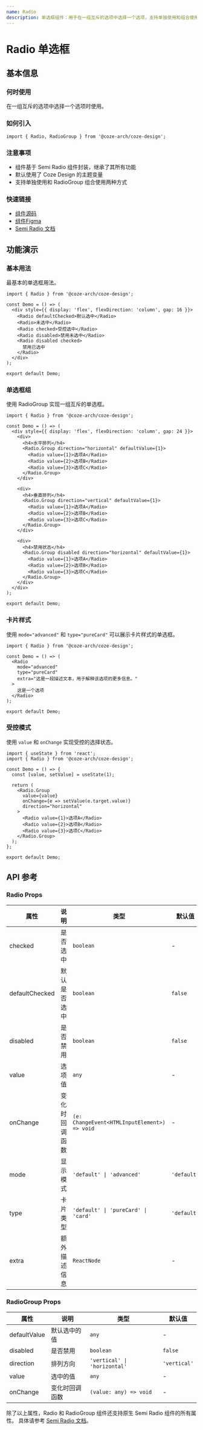 ```yaml
---
name: Radio
description: 单选框组件：用于在一组互斥的选项中选择一个选项，支持单独使用和组合使用两种方式。
---
```


# Radio 单选框

## 基本信息

### 何时使用

在一组互斥的选项中选择一个选项时使用。

### 如何引入

```tsx
import { Radio, RadioGroup } from '@coze-arch/coze-design';
```

### 注意事项

- 组件基于 Semi Radio 组件封装，继承了其所有功能
- 默认使用了 Coze Design 的主题变量
- 支持单独使用和 RadioGroup 组合使用两种方式

### 快速链接

- [组件源码](https://github.com/coze-dev/rush-arch/tree/main/packages/components/coze-design/src/components/radio)
- [组件Figma](https://www.figma.com/design/mbTx00rwR5YumfWuxAXAIH/CDS-2.0?node-id=10696-161790&m=dev)
- [Semi Radio 文档](https://semi.design/zh-CN/input/radio)

## 功能演示

### 基本用法

最基本的单选框用法。

```tsx preview
import { Radio } from '@coze-arch/coze-design';

const Demo = () => (
  <div style={{ display: 'flex', flexDirection: 'column', gap: 16 }}>
    <Radio defaultChecked>默认选中</Radio>
    <Radio>未选中</Radio>
    <Radio checked>受控选中</Radio>
    <Radio disabled>禁用未选中</Radio>
    <Radio disabled checked>
      禁用已选中
    </Radio>
  </div>
);

export default Demo;
```

### 单选框组

使用 RadioGroup 实现一组互斥的单选框。

```tsx preview
import { Radio } from '@coze-arch/coze-design';

const Demo = () => (
  <div style={{ display: 'flex', flexDirection: 'column', gap: 24 }}>
    <div>
      <h4>水平排列</h4>
      <Radio.Group direction="horizontal" defaultValue={1}>
        <Radio value={1}>选项A</Radio>
        <Radio value={2}>选项B</Radio>
        <Radio value={3}>选项C</Radio>
      </Radio.Group>
    </div>

    <div>
      <h4>垂直排列</h4>
      <Radio.Group direction="vertical" defaultValue={1}>
        <Radio value={1}>选项A</Radio>
        <Radio value={2}>选项B</Radio>
        <Radio value={3}>选项C</Radio>
      </Radio.Group>
    </div>

    <div>
      <h4>禁用状态</h4>
      <Radio.Group disabled direction="horizontal" defaultValue={1}>
        <Radio value={1}>选项A</Radio>
        <Radio value={2}>选项B</Radio>
        <Radio value={3}>选项C</Radio>
      </Radio.Group>
    </div>
  </div>
);

export default Demo;
```

### 卡片样式

使用 `mode="advanced"` 和 `type="pureCard"` 可以展示卡片样式的单选框。

```tsx preview
import { Radio } from '@coze-arch/coze-design';

const Demo = () => (
  <Radio
    mode="advanced"
    type="pureCard"
    extra="这是一段描述文本，用于解释该选项的更多信息。"
  >
    这是一个选项
  </Radio>
);

export default Demo;
```

### 受控模式

使用 `value` 和 `onChange` 实现受控的选择状态。

```tsx preview
import { useState } from 'react';
import { Radio } from '@coze-arch/coze-design';

const Demo = () => {
  const [value, setValue] = useState(1);

  return (
    <Radio.Group
      value={value}
      onChange={e => setValue(e.target.value)}
      direction="horizontal"
    >
      <Radio value={1}>选项A</Radio>
      <Radio value={2}>选项B</Radio>
      <Radio value={3}>选项C</Radio>
    </Radio.Group>
  );
};

export default Demo;
```

## API 参考

### Radio Props

| 属性           | 说明           | 类型                                         | 默认值      |
| -------------- | -------------- | -------------------------------------------- | ----------- |
| checked        | 是否选中       | `boolean`                                    | -           |
| defaultChecked | 默认是否选中   | `boolean`                                    | `false`     |
| disabled       | 是否禁用       | `boolean`                                    | `false`     |
| value          | 选项值         | `any`                                        | -           |
| onChange       | 变化时回调函数 | `(e: ChangeEvent<HTMLInputElement>) => void` | -           |
| mode           | 显示模式       | `'default' \| 'advanced'`                    | `'default'` |
| type           | 卡片类型       | `'default' \| 'pureCard' \| 'card'`          | `'default'` |
| extra          | 额外描述信息   | `ReactNode`                                  | -           |

### RadioGroup Props

| 属性         | 说明           | 类型                         | 默认值       |
| ------------ | -------------- | ---------------------------- | ------------ |
| defaultValue | 默认选中的值   | `any`                        | -            |
| disabled     | 是否禁用       | `boolean`                    | `false`      |
| direction    | 排列方向       | `'vertical' \| 'horizontal'` | `'vertical'` |
| value        | 选中的值       | `any`                        | -            |
| onChange     | 变化时回调函数 | `(value: any) => void`       | -            |

除了以上属性，Radio 和 RadioGroup 组件还支持原生 Semi Radio 组件的所有属性。 具体请参考 [Semi Radio 文档](https://semi.design/zh-CN/input/radio#API%20参考)。
